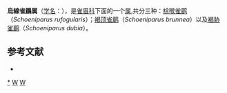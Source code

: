 {{Automatic Taxobox
| taxon = Schoeniparus
| image = Gould's Fulvetta 3057.jpg
| image_caption = 
| authority = Hume, 1874
}}

'''烏線雀鶥属'''（[[学名|学名]]：{{lang|la|'''''Schoeniparus '''''}}），是[[雀眉科|雀眉科]]下面的一个[[属|属]],共分三种：[[棕喉雀鹛|棕喉雀鹛]]（''Schoeniparus rufogularis''）；[[褐顶雀鹛|褐顶雀鹛]]（''Schoeniparus brunnea''）以及[[褐胁雀鹛|褐胁雀鹛]]（''Schoeniparus dubia''）。

== 参考文献 ==
{{refbegin}}
* {{TaiBNET| zh=烏線雀鶥 | id=380456 | binomial=Alcippe brunnea | authority=Gould, 1863 | var= | accessdate=2013-01-24}}
{{refend}}

{{taxonbar}}

[[Category:乌线雀鹛属|*]]
[[Category:雀眉科|W]]
[[Category:_1874年描述的分类群|W]]